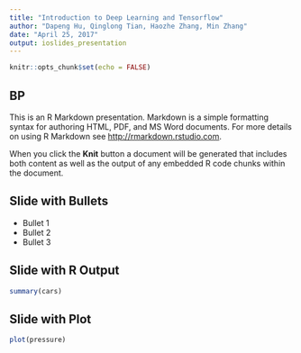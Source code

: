 ```yaml
---
title: "Introduction to Deep Learning and Tensorflow"
author: "Dapeng Hu, Qinglong Tian, Haozhe Zhang, Min Zhang"
date: "April 25, 2017"
output: ioslides_presentation
---
```


```r
knitr::opts_chunk$set(echo = FALSE)
```

## BP

This is an R Markdown presentation. Markdown is a simple formatting syntax for authoring HTML, PDF, and MS Word documents. For more details on using R Markdown see <http://rmarkdown.rstudio.com>.

When you click the **Knit** button a document will be generated that includes both content as well as the output of any embedded R code chunks within the document.

## Slide with Bullets

- Bullet 1
- Bullet 2
- Bullet 3

## Slide with R Output

```r
summary(cars)
```

## Slide with Plot

```r
plot(pressure)
```

